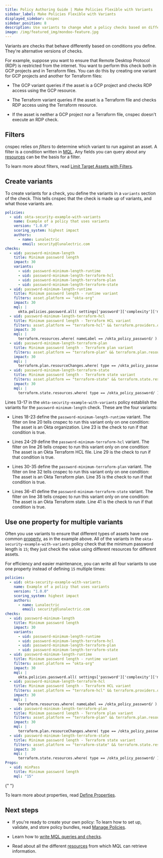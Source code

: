 ```yaml
---
title: Policy Authoring Guide | Make Policies Flexible with Variants
sidebar_label: Make Policies Flexible with Variants
displayed_sidebar: cnspec
sidebar_position: 8
description: Use variants to change what a policy checks based on different conditions
image: /img/featured_img/mondoo-feature.jpg
---
```


Variants are checks that behave differently based on conditions you define. They're alternative versions of checks.

For example, suppose you want to ensure that Remote Desktop Protocol (RDP) is restricted from the internet. You want to perform this check both in GCP projects and in Terraform files. You can do this by creating one variant for GCP projects and another for Terraform files:

- The GCP variant queries if the asset is a GCP project and checks RDP access using the GCP resource.

- The Terraform variant queries if the asset is a Terraform file and checks RDP access using the Terraform resource.

- If the asset is neither a GCP project nor a Terraform file, cnspec doesn't execute an RDP check.

## Filters

cnspec relies on _filters_ to determine which variant to run against an asset. A filter is a condition written in [MQL](/mql/mql.write/). Any fields you can query about any [resources](/mql/resources/) can be the basis for a filter.

To learn more about filters, read [Limit Target Assets with Filters](/cnspec/cnspec-policies/write/filters/).

## Create variants

To create variants for a check, you define the variants in a `variants` section of the check. This tells cnspec that the check is made up of variants, and what those variants are.

```yml showLineNumbers
policies:
  - uid: okta-security-example-with-variants
    name: Example of a policy that uses variants
    version: "1.0.0"
    scoring_system: highest impact
    authors:
      - name: Lunalectric
        email: security@lunalectric.com
checks:
  - uid: password-minimum-length
    title: Minimum password length
    impact: 30
    variants:
      - uid: password-minimum-length-runtime
      - uid: password-minimum-length-terraform-hcl
      - uid: password-minimum-length-terraform-plan
      - uid: password-minimum-length-terraform-state
  - uid: password-minimum-length-runtime
    title: Minimum password length - runtime variant
    filters: asset.platform == "okta-org"
    impact: 30
    mql: |
      okta.policies.password.all( settings['password']['complexity']['minLength'] >= 15 )
  - uid: password-minimum-length-terraform-hcl
    title: Minimum password length - Terraform HCL variant
    filters: asset.platform == "terraform-hcl" && terraform.providers.one( nameLabel == "okta" )
    impact: 30
    mql: |
      terraform.resources.where( nameLabel == /okta_policy_password/ ).all( arguments['password_min_length'] == /var/ || arguments['password_min_length'] >= 15 )
  - uid: password-minimum-length-terraform-plan
    title: Minimum password length - Terraform plan variant
    filters: asset.platform == "terraform-plan" && terraform.plan.resourceChanges.contains( providerName == /okta/ )
    impact: 30
    mql: |
      terraform.plan.resourceChanges.where( type == /okta_policy_password/ ).all( change.after['password_min_length'] >= 15 )
  - uid: password-minimum-length-terraform-state
    title: Minimum password length - Terraform state variant
    filters: asset.platform == "terraform-state" && terraform.state.resources.contains( type == /okta_policy_password/ )
    impact: 30
    mql: |
      terraform.state.resources.where( type == /okta_policy_password/ ).all( values['password_min_length'] >= 15 )
```

Lines 13-17 in the `okta-security-example-with-variants` policy establish the variants for the `password-minimum-length` check. These are the four variants:

- Lines 18-23 define the `password-minimum-length-runtime` variant. The filter on line 20 tells cnspec to run this variant only on one condition: The asset is an Okta organization. Line 23 is the check to run if that condition is true.

- Lines 24-29 define the `password-minimum-terraform-hcl` variant. The filter on line 26 tells cnspec to run this variant only on one condition: The asset is an Okta Terraform HCL file. Line 29 is the check to run if that condition is true.

- Lines 30-35 define the `password-minimum-terraform-plan` variant. The filter on line 32 tells cnspec to run this variant only on one condition: The asset is an Okta Terraform plan. Line 35 is the check to run if that condition is true.

- Lines 36-41 define the `password-minimum-terraform-state` variant. The filter on line 38 tells cnspec to run this variant only on one condition: The asset is an Okta Terraform state. Line 41 is the check to run if that condition is true.

## Use one property for multiple variants

Often you use variants to ensure that different types of assets have one common [property](/cnspec/cnspec-policies/write/properties), as in the example above. All of the variants in the `okta-security-example-with-variants` policy check that the minimum password length is `15`; they just check the value using different resources for different assets.

For efficiency and easier maintenance, you can write all four variants to use one property instead of defining `15` multiple times:

```yml showLineNumbers
policies:
  - uid: okta-security-example-with-variants
    name: Example of a policy that uses variants
    version: "1.0.0"
    scoring_system: highest impact
    authors:
      - name: Lunalectric
        email: security@lunalectric.com
checks:
  - uid: password-minimum-length
    title: Minimum password length
    impact: 30
    variants:
      - uid: password-minimum-length-runtime
      - uid: password-minimum-length-terraform-hcl
      - uid: password-minimum-length-terraform-plan
      - uid: password-minimum-length-terraform-state
  - uid: password-minimum-length-runtime
    title: Minimum password length - runtime variant
    filters: asset.platform == "okta-org"
    impact: 30
    mql: |
      okta.policies.password.all( settings['password']['complexity']['minLength'] >= props.minPass )
  - uid: password-minimum-length-terraform-hcl
    title: Minimum password length - Terraform HCL variant
    filters: asset.platform == "terraform-hcl" && terraform.providers.one( nameLabel == "okta" )
    impact: 30
    mql: |
      terraform.resources.where( nameLabel == /okta_policy_password/ ).all( arguments['password_min_length'] == /var/ || arguments['password_min_length'] >= props.minPass )
  - uid: password-minimum-length-terraform-plan
    title: Minimum password length - Terraform plan variant
    filters: asset.platform == "terraform-plan" && terraform.plan.resourceChanges.contains( providerName == /okta/ )
    impact: 30
    mql: |
      terraform.plan.resourceChanges.where( type == /okta_policy_password/ ).all( change.after['password_min_length'] >= props.minPass )
  - uid: password-minimum-length-terraform-state
    title: Minimum password length - Terraform state variant
    filters: asset.platform == "terraform-state" && terraform.state.resources.contains( type == /okta_policy_password/ )
    impact: 30
    mql: |
      terraform.state.resources.where( type == /okta_policy_password/ ).all( values['password_min_length'] >= props.minPass )
Props:
  - uid: minPass
    title: Minimum password length
    mql: "15"
```


<Partial />{" "}

To learn more about properties, read [Define Properties](/cnspec/cnspec-policies/write/properties).

## Next steps

- If you're ready to create your own policy: To learn how to set up, validate, and store policy bundles, read [Manage Policies](/cnspec/cnspec-policies/cnspec-manage-policies/).

- Learn how to [write MQL queries and checks](/mql/mql.write).

- Read about all the different [resources](/mql/resources/) from which MQL can retrieve information.
